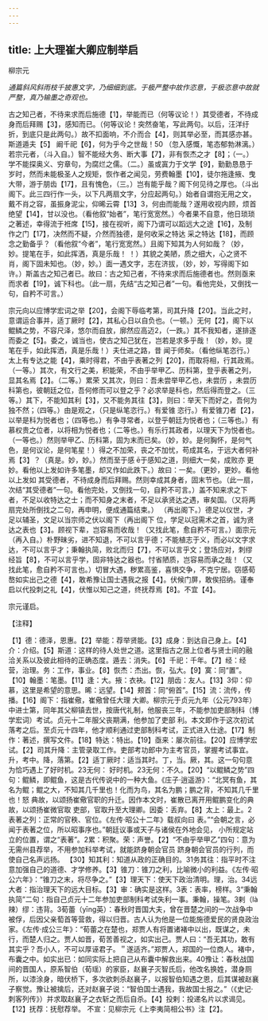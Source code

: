 ```yaml
---
---
---
```

title: 上大理崔大卿应制举启
---



柳宗元

*通篇斜风斜雨枝千披惠文字，乃细细到底。于极严整中故作恣意，于极恣意中故就严整，真乃输墨之奇观也。*

古之知己者，不待来求而后施德【1】，举能而已（何等议论！）其受德者，不待成身而后拜赐【3】，感知而已。（何等议论！突然奋笔，写此两句。以后，汪洋纡折，到底只是此两句。）故不扣面响，不介而合【4】，则其举必至，而其感亦甚。斯道遁夫【5】
阚千祀【6】，何为乎今之世哉！50
（忽入感慨，笔态郁勃淋漓。）
若宗元者，（斗入自。）智不能经大务、断大事【7】，非有恢杰之才【8】；（一。）学不能探奥义、穷章句，为腐烂之儒。（二。）虽或寘力于文学【9】，勤勤恳恳于岁时，然而未能极圣人之规矩，恢作者之闻见，劳费翰墨【10】，徒尔拖逢掖、曳大带，游于朋齿【17】，且有愧色，（三。）岂有能乎哉？阁下何见待之厚也。（斗出阁下。此三四行作一头，以下凡两扇文字，分应起两句。）始者自谓抱无用之文，戴不肖之容，虽振身泥尘，仰晞云霄【13】3，何由而能哉？遂用收视内顾，烦首绝望【14】，甘以没也。（看他叙“始者”，笔行宽宽然。）今者果不自意，他日琐琐之著述，幸得流于袵席【15】，接在视听，阁下乃谓可以蹈远大之途【16】，及制作之门【17】，决然而不疑，介然而独德，是何收采之特达
采之特达【18】，而顾念之勤备乎？（看他叙“今者”，笔行宽宽然。）且阁下知其为人何如哉？（妙，妙。提笔在手，如此挥洒，真是乐哉！
！）其貌之美陋，质之细大，心之贤不肖，阁下固未知也。（妙，妙。）面一遇文字，志在济拔，（妙，妙，写得阁下如许。）斯盖古之知己者已。故曰：古之知己者，不待来求而后施德者也。然则亟来而求者【19】，诚下科也。（此一扇，先结“古之知己者”一句。看他完处，又倒找一句，自矜不可言。）

宗元向以应博学宏词之举【20】，会阁下辱临考第，司其升降【20】。当此之时，意谓运合事并，适丁厥时【2】，其私心日以自负也。（一顿。）无何【2】，阁下以鲲鳞之势，不容尺泽，悠尔而自放，廓然应高迈2，（一跌。）其不我知者，遂排逐而委之【5】。委之，诚当也，使古之知己犹在，岂若是求多乎哉！（妙，妙。提笔在手，如此挥洒，真是乐哉！）夫仕进之路，昔
闻于师矣。（看他纵笔恣行。）太上有专达之能【4】，乘时得君，不由乎表著之列【20】，而取将相，行其政焉。（一等。）其次，有文行之美，积能荣，不由乎举甲乙、历科第，登乎表著之列，显其名焉【2】。（二等。）累荣
又其次，则曰：吾未尝举甲乙也，未尝历
，未尝历科第也，彼朝廷之位，吾何修而可以登之乎？必求举是科也，然后得而登之。（三等。）其下，不能知其利【3】，又不能务其往【3】，则曰：举天下而好之，吾何为独不然；（四等。）由是观之，（只是纵笔恣行。）有爱锥
恣行。）有爱锥刀者【2】，以举是科为悦者也；（四等也。）有争寻常者，以登乎朝廷为悦者也；（三等也。）有慕权贵之位者，以将相为悦者也；（二等也。）有乐行其政者，以理天下为悦者也。（一等也。）然则举甲乙、历科第，固为末而已矣。（妙，妙。是何胸怀，是何气色，是何议论，是何笔星！）得之不加荣，丧之不加忧，苟成其名，于远大者何补焉【3】？（真是。妙，妙。）然而至于感
ē于感知之道，则细大一矣，成败亦
更妙。看他以上发如许多笔墨，却又作如此跌下。）故曰：一矣。（更妙，更妙。看他以上发如
其受德者，不待成身而后拜赐。然则幸成其身者，固末节也。（此一扇，次结“其受德者”一句。看他完处，又倒找一句，自矜不可言。）盖不知来求之下者，不足以收特达之士；而不知身之末者，不足以承贤达之遇，审矣国。（又将两扇完处所倒找之二句，再申明，便成通篇结束。）
（再出阁下。）德足以仪世，才足以辅圣，文足以当宗师之伏以阁下（再出阁下
位，学足以冠需术之首，诚为贤达之表也【3】。顾视下辈，岂容易而收哉！（又找此笔，愈自矜不可言。）面宗元（再入自。）朴野昧劣，进不知退，不可以言乎德；不能植志于义，而必以文字求达，不可以言乎才；秉翰执简，败北而归【7】，不可以言乎文；登场应对，刺缪经旨【8】，不可以言乎学，固非特达之器也。忖省陋质，岂容易而承之哉！（又找此笔，愈自矜不可言也。）切冒大遇，秽累高鉴，喜惧交争，不克宁居。窃感荀嶅如实出己之德【4】，敢希豫让国士遇我之报【4】。伏候门屏，敢俟招纳。谨奉启以代投刺之礼【4】，伏惟以知己之道，终抚荐焉【8】。不宜【4】。

宗元谨启。

【注释】

【1】德：德泽，恩惠。【2】举能：荐举贤能。【3】成身：到达自己身上。【4】介：介绍。【5】斯道：这样的待人处世之道。这里指古之居上位者与贤士间的融洽关系以及彼此相待的正确态度。遁去：消失。【6】千祀：千年。【7】经：经营，治理。务：工作，事业。【8】恢杰：杰出。恢，弘大。【9】寞：同“置”。【10】翰墨：笔墨。【11】逢：大。掖：衣袂。【12】朋齿：友人。【13】3仰：仰慕，这里是希望的意思。晞：远望。【14】颊首：同“俯首”。【15】流：流传，传播。【16】阁下：指崔儆，崔儆曾任大理
大卿。柳宗元于贞元九年（公元793年）中进士第，同年其父柳镇去世，按唐代礼制，他服丧三年，不能参加吏部制科（博学宏词）考试。贞元十二年服父丧期满，他参加了吏部
利。本文即作于这次初试落考之后。至贞元十四年，他才顺利通过吏部制科考试，正式进入仕途。【17】制作：著述，撰写文件。【18】特达：特出。【19】亟来：屡次前往。【20】应博学宏
试。【2】司其升降：主管录取工作。吏部考功郎中为主考官员，掌握考试事宜。升，考中。降，落第。【2】适丁厥时：适当其时。丁，当。厥，其。这一句句意为恰巧遇上了好时机。23无何：
好时机。23无何：不久。【20】“以鲲鳞之势”四句：鲲鳞，即鲲鱼，这是古代传说中的一种大鱼。《庄子·逍遥游》：“北冥有鱼，其名为鲲；鲲之大，不知其几千里也！化而为鸟，其名为鹏；鹏之背，不知其几千里也！怒
典故，以颂扬崔儆官职的升迁。因作本文时，崔散已离开用鲲鹏变化的典故，以颂扬崔微官取
吏部，官取升至大理卿。因委：丢弃。【8】太上：最上。2表著之列：正常的官秩、官位。《左传·昭公十二年》载叔向曰
表。”“会朝之言，必闻于表著之位，所以昭事序也。”朝廷议事或天子与诸侯在外地会见，
小所规定站立的位置，谓之“表著”。2累：积聚。荣：声誉。【2】“不由乎举甲乙”四句：意为无需州县荐举，不用参加科举考试，就能跻身朝会官员
跻身朝会官员的行列，而使自己名声远扬。
【30】知其利：知道从政的正确目的。31务其往：指平时不注意加强自己的道德、才学修养。【3】锥刀：锥刀之利，比喻微小的利益。《左传·昭公六年》：“锥刀之末，将尽争之。”【3】理天下：使天下政治清明。理，治。34远大者：指治理天下的远大目标。【3】审：确实是这样。3表：表率，榜样。3“秉翰执简”二句：指自己贞元十二年参加吏部制科考试失利一事。秉翰，操笔。3剌（là辣）缪：违背。3荀蕾（yīng英）：春秋时晋国大夫，曾在晋楚之间的一次战争中被俘，后因父亲萄首等营救，得以归晋。古人认为他是一位能施德爱民的贤良政治家。《左传·成公三年》：“荀蕾之在楚也，郑贾人有将置诸褚中以出，既谋之，未行，而楚人归之。贾人如晋，荀苦善视之，如实出己。贾人曰：“吾无其功，敢有其实乎？吾小人，不可以厚诬君子。＂遂适齐。”郑贾人，郑国的一位商人。褚中，布囊之中。如实出已：如同实际上把自己从布囊中解救出来。40豫让：春秋战国间的晋国人，原系智伯（荀瑶）的家臣，赵襄子灭智氏后，他改名换姓，潜身厕所，以漆涂身，暗伏桥下，多次欲刺杀赵襄子，以报智伯知遇之恩，后其谋被赵襄子察觉。豫让被擒后，还对赵襄子说：“智伯国士遇我，我故国士报之。”（《史记·刺客列传》）并求取赵襄子之衣斩之而后自杀。【4】投剌：投递名片以求谒见。【12】抚荐：抚慰荐举。
不宣：见柳宗元《上李夷简相公书》注【2】。
